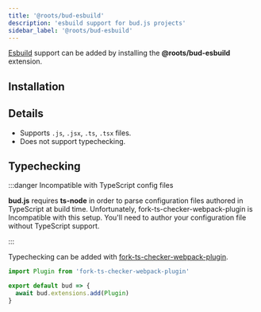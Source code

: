 ```yaml
---
title: '@roots/bud-esbuild'
description: 'esbuild support for bud.js projects'
sidebar_label: '@roots/bud-esbuild'
---
```



[Esbuild](https://esbuild.github.io) support can be added by installing the **@roots/bud-esbuild** extension.

## Installation

<Install packages="@roots/bud-esbuild" />

## Details

- Supports `.js`, `.jsx`, `.ts`, `.tsx` files.
- Does not support typechecking.

## Typechecking

:::danger Incompatible with TypeScript config files

**bud.js** requires **ts-node** in order to parse configuration files authored in TypeScript at build time. Unfortunately, fork-ts-checker-webpack-plugin is Incompatible
with this setup. You'll need to author your configuration file without TypeScript support.

:::

Typechecking can be added with [fork-ts-checker-webpack-plugin](https://www.npmjs.com/package/fork-ts-checker-webpack-plugin).

```ts
import Plugin from 'fork-ts-checker-webpack-plugin'

export default bud => {
  await bud.extensions.add(Plugin)
}
```
